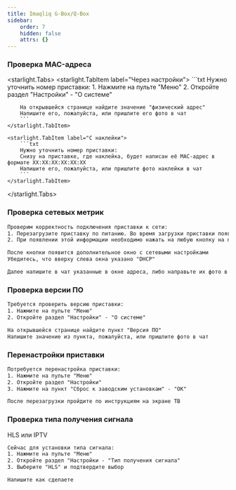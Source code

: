 ```yaml
---
title: Imaqliq G-Box/Q-Box
sidebar:
    order: 7
    hidden: false
    attrs: {}
---
```


### Проверка MAC-адреса

<starlight.Tabs>
    <starlight.TabItem label="Через настройки">
        ```txt
        Нужно уточнить номер приставки:
        1. Нажмите на пульте "Меню"
        2. Откройте раздел "Настройки" - "О системе"

        На открывшейся странице найдите значение "физический адрес"
        Напишите его, пожалуйста, или пришлите его фото в чат
        ```
    </starlight.TabItem>

    <starlight.TabItem label="С наклейки">
        ```txt
        Нужно уточнить номер приставки:
        Снизу на приставке, где наклейка, будет написан её MAC-адрес в формате XX:XX:XX:XX:XX:XX
        Напишите его, пожалуйста, или пришлите фото наклейки в чат
        ```
    </starlight.TabItem>
</starlight.Tabs>

### Проверка сетевых метрик

```txt
Проверим корректность подключения приставки к сети:
1. Перезагрузите приставку по питанию. Во время загрузки приставки появится информация о IP адресах в левом нижнем углу
2. При появлении этой информации необходимо нажать на любую кнопку на пульте от приставки

После кнопки появится дополнительное окно с сетевыми настройками
Убедитесь, что вверху слева окна указано "DHCP"

Далее напишите в чат указанные в окне адреса, либо направьте их фото в чат
```

### Проверка версии ПО
```txt
Требуется проверить версию приставки:
1. Нажмите на пульте "Меню"
2. Откройте раздел "Настройки" - "О системе"

На открывшейся странице найдите пункт "Версия ПО"
Напишите значение из пункта, пожалуйста, или пришлите фото в чат
```

### Перенастройки приставки
```txt
Потребуется перенастройка приставки:
1. Нажмите на пульте "Меню"
2. Откройте раздел "Настройки"
3. Нажмите на пункт "Сброс к заводским установкам" - "ОК"

После перезагрузки пройдите по инструкциям на экране ТВ
```

### Проверка типа получения сигнала

HLS или IPTV

```txt
Сейчас для установки типа сигнала:
1. Нажмите на пульте "Меню"
2. Откройте раздел "Настройки - "Тип получения сигнала"
3. Выберите "HLS" и подтвердите выбор

Напишите как сделаете
```
